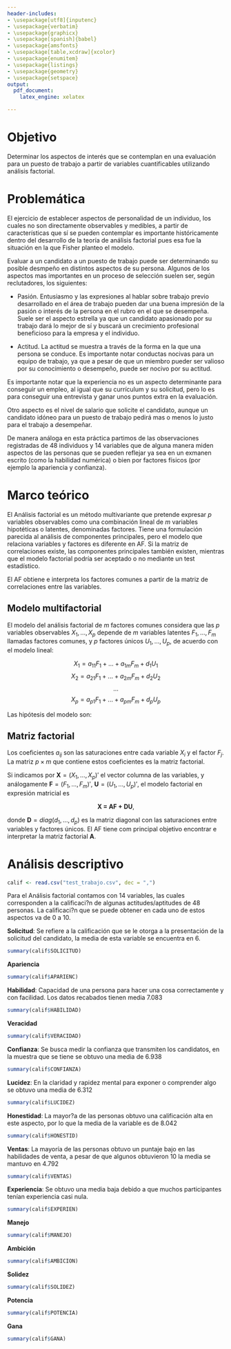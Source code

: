 ```yaml
---
header-includes:
- \usepackage[utf8]{inputenc}
- \usepackage{verbatim}
- \usepackage{graphicx}
- \usepackage[spanish]{babel}
- \usepackage{amsfonts}
- \usepackage[table,xcdraw]{xcolor}
- \usepackage{enumitem}
- \usepackage{listings}
- \usepackage{geometry}
- \usepackage{setspace}
output:
  pdf_document:
    latex_engine: xelatex

---
```


\begin{titlepage}
\begin{center}
\vspace*{0in}

\begin{figure}[htb]
\centering
\includegraphics[ width = 8cm ]{images/fesa.png}
\end{figure}
\vspace*{0.25in}
\large{Universidad Nacional Autónoma de México}\\
\vspace*{0.5in}

Facultad de Estudios Superiores Acatlán\\
\vspace*{0.5in}

Técnicas estadísticas y minería de datos\\
\vspace*{0.5in}

Módulo VI. Análisis de varianza, factorial y de correspondencias y técnicas de estadística multivariada \\
\vspace*{0.5in}

\begin{large}
Práctica 3: \\
\end{large}

\vspace*{0.2in}
\begin{Large}
\textbf{Aspectos de valor en una evaluación para un puesto de trabajo} \\
\end{Large}

\vspace*{0.5in}
Camacho Ortíz Yuly \\
García Ramírez José Antonio \\
Méndez Ramírez Kenny Yahir \\
Vera Luna Maximiliano \\ 

\vspace*{1in}
Septiembre 2016 \\
\vspace*{0.05in}
\rule{80mm}{0.1mm}\\
\vspace*{0.1in}

\end{center}

\end{titlepage}

\tableofcontents{}

\newpage

# Objetivo

Determinar los aspectos de interés que se contemplan en una evaluación para un puesto de trabajo a partir de variables cuantificables utilizando análisis factorial.

# Problemática

 
El ejercicio de establecer aspectos de personalidad de un individuo, los cuales no son directamente observables y medibles, a partir de características que sí se pueden contemplar es importante históricamente dentro del desarrollo de la teoría de análisis factorial pues esa fue la situación en la que Fisher planteo el modelo.

Evaluar a un candidato a un puesto de trabajo puede ser determinando su posible desmpeño en distintos aspectos de su persona.
Algunos de los aspectos mas importantes en un proceso de selección suelen ser, según reclutadores, los siguientes:

* Pasión. Entusiasmo y las expresiones al hablar sobre trabajo previo desarrollado en el área de trabajo pueden dar una buena impresión 
de la pasión o interés de la persona en el rubro en el que se desempeña. Suele ser el aspecto estrella ya que un candidato apasionado por su trabajo dará lo mejor de sí y buscará un crecimiento profesional beneficioso para la empresa y el individuo.

* Actitud. La actitud se muestra a través de la forma en la que una persona se conduce. Es importante notar conductas nocivas para un equipo de trabajo, ya que a pesar de que un miembro pueder ser valioso por su conocimiento o desempeño, puede ser nocivo por su actitud.

Es importante notar que la experiencia no es un aspecto determinante para conseguir un empleo, al igual que su currículum y su solicitud, pero lo es para conseguir una entrevista y ganar unos puntos extra en la evaluación.

Otro aspecto es el nivel de salario que solicite el candidato, aunque un candidato idóneo para un puesto de trabajo pedirá mas o menos lo justo para el trabajo a desempeñar.


De manera análoga en esta práctica partimos de las observaciones registradas de 48 individuos y 14 variables que de alguna  manera miden aspectos de las personas que se pueden reflejar ya sea en un exmanen escrito (como la habilidad numérica) o bien por factores físicos (por ejemplo la apariencia y confianza).


\newpage

# Marco teórico

El Análisis factorial es un método multivariante que pretende expresar $p$ variables observables como una combinación lineal de $m$ variables hipotéticas o latentes, denominadas factores. Tiene una formulación parecida al análisis de componentes principales, pero el modelo que relaciona variables y factores es diferente en AF. Si la matriz de correlaciones existe, las componentes principales también existen, mientras que el modelo factorial podría ser aceptado o no mediante un test estadístico.

El AF obtiene e interpreta los factores comunes a partir de la matriz de correlaciones entre las variables.

## Modelo multifactorial

El modelo del análisis factorial de $m$ factores comunes considera que las $p$ variables observables $X_{1},...,X_{p}$ depende de $m$ variables latentes $F_{1},\ldots,F_{m}$ llamadas factores comunes, y $p$ factores únicos $U_{1},...,U_{p}$, de acuerdo con el modelo lineal:

$$X_{1} = a_{11}F_{1} + ... + a_{1m}F_{m} + d_{1}U_{1}$$
$$X_{2} = a_{21}F_{1} + ... + a_{2m}F_{m} + d_{2}U_{2}$$
$$                      ...                           $$
$$X_{p} = a_{p1}F_{1} + ... + a_{pm}F_{m} + d_{p}U_{p}$$

Las hipótesis del modelo son:

\begin{itemize}
\item Los factores comunes y los factores únicos están incorrelacionados dos a dos.
\item Los factores comunes están incorrelacionados con los factores únicos.
\item Tanto los factores comunes como los factores únicos son variables reducidas (media cero y varianza uno).
\end{itemize}

## Matriz factorial

Los coeficientes $a_{ij}$ son las saturaciones entre cada variable $X_{i}$ y el factor $F_{j}$. La matriz $p \times m$ que contiene estos coeficientes es la matriz factorial.

Si indicamos por $\textbf{X} = (X_{1},...,X_{p})'$ el vector columna de las variables, y análogamente $\textbf{F} = (F_{1},...,F_{m})'$, $\textbf{U} = (U_{1},...,U_{p})'$, el modelo factorial en expresión matricial es 

$$\textbf{X = AF + DU},$$

donde $\textbf{D} = diag(d_{1},...,d_{p})$ es la matriz diagonal con las saturaciones entre variables y factores únicos. El AF tiene com principal objetivo encontrar e interpretar la matriz factorial $\textbf{A}$.

# Análisis descriptivo

```r
calif <- read.csv("test_trabajo.csv", dec = ",")
```

Para el Análisis factorial contamos con 14 variables, las cuales corresponden a la calificaci?n de algunas actitudes/aptitudes de 48 personas. La calificaci?n que se puede obtener en cada uno de estos aspectos va de 0 a 10.

$\textbf{Solicitud}$: Se refiere a la calificación que se le otorga a la presentación de la solicitud del candidato, la media de esta variable se encuentra en 6.

```r
summary(calif$SOLICITUD)
```

$\textbf{Apariencia}$ 
```r
summary(calif$APARIENC)
```
$\textbf{Habilidad}$: Capacidad de una persona para hacer una cosa correctamente y con facilidad. Los datos recabados tienen media 7.083 
```r
summary(calif$HABILIDAD)
```
$\textbf{Veracidad}$
```r
summary(calif$VERACIDAD)
```
$\textbf{Confianza}$: Se busca medir la confianza que transmiten los candidatos, en la muestra que se tiene se obtuvo una media de 6.938
```r
summary(calif$CONFIANZA)
```
$\textbf{Lucidez}$: En la claridad y rapidez mental para exponer o comprender algo se obtuvo una media de 6.312
```r
summary(calif$LUCIDEZ)
```
$\textbf{Honestidad}$: La mayor?a de las personas obtuvo una calificación alta en este aspecto, por lo que la media de la variable es de 8.042 
```r
summary(calif$HONESTID)
```
$\textbf{Ventas}$: La mayoría de las personas obtuvo un puntaje bajo en las habilidades de venta, a pesar de que algunos obtuvieron 10 la media se mantuvo en 4.792
```r
summary(calif$VENTAS)
```
$\textbf{Experiencia}$: Se obtuvo una media baja debido a que muchos participantes tenían experiencia casi nula.
```r
summary(calif$EXPERIEN)
```
$\textbf{Manejo}$
```r
summary(calif$MANEJO)
```
$\textbf{Ambición}$
```r
summary(calif$AMBICION)
```
$\textbf{Solidez}$
```r
summary(calif$SOLIDEZ)
```
$\textbf{Potencia}$
```r
summary(calif$POTENCIA)
```
$\textbf{Gana}$
```r
summary(calif$GANA)
```
